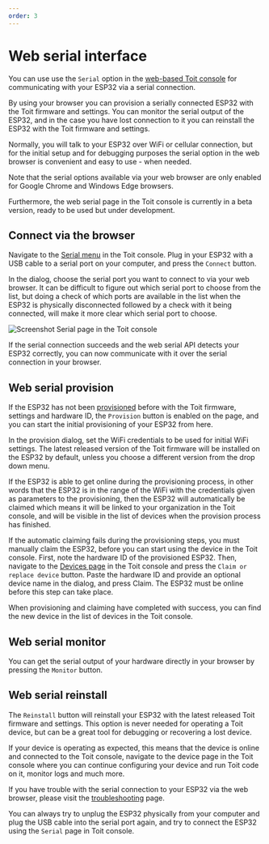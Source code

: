 ```yaml
---
order: 3
---
```



# Web serial interface

You can use use the `Serial` option in the [web-based Toit console](https://console.toit.io/serial)
for communicating with your ESP32 via a serial connection.

By using your browser you can provision a serially connected ESP32 with the Toit firmware and settings. You can
monitor the serial output of the ESP32, and in the case you have lost connection to it you can reinstall the
ESP32 with the Toit firmware and settings.

Normally, you will talk to your ESP32 over WiFi or cellular connection, but for the initial setup and for debugging purposes
the serial option in the web browser is convenient and easy to use - when needed.

<Note type="warning" title="Limitations">

Note that the serial options available via your web browser are only enabled for 
Google Chrome and Windows Edge browsers. 

Furthermore, the web serial page in the Toit console is currently in a beta version, ready to be used but under development.

</Note>

## Connect via the browser

Navigate to the [Serial menu](https://console.toit.io/serial) in the Toit console. Plug in your ESP32 with a USB cable to a serial port on your computer,
and press the `Connect` button. 

In the dialog, choose the serial port you want to connect to via your web browser. It can be difficult to figure out which serial port to 
choose from the list, but doing a check of which ports are available in the list when the ESP32 is physically disconnected followed by a 
check with it being connected, will make it more clear which serial port to choose.

<img src={Serial} alt="Screenshot Serial page in the Toit console" />

If the serial connection succeeds and the web serial API detects your ESP32 correctly, you can now communicate with 
it over the serial connection in your browser. 

## Web serial provision

If the ESP32 has not been [provisioned](../provision) before with the Toit firmware, settings and hardware ID, the `Provision` button 
is enabled on the page, and you can start the initial provisioning of your ESP32 from here.

In the provision dialog, set the WiFi credentials to be used for initial WiFi settings. The latest released version of the Toit firmware 
will be installed on the ESP32 by default, unless you choose a different version from the drop down menu.

If the ESP32 is able to get online during the provisioning process, in other words that the ESP32 is in the range of the 
WiFi with the credentials given as parameters to the provisioning, then the ESP32 will automatically be claimed which means it will be linked 
to your organization in the Toit console, and will be visible in the list of devices when the provision process has finished.

If the automatic claiming fails during the provisioning steps, you must manually claim the ESP32, before you can start using the
device in the Toit console. First, note the hardware ID of the provisioned ESP32. Then, navigate to the [Devices page](https://console.toit.io/devices) in the Toit console and
press the `Claim or replace device` button. Paste the hardware ID and provide an optional device name in the dialog, and press Claim.
The ESP32 must be online before this step can take place.

When provisioning and claiming have completed with success, you can find the new device in the list of devices in the Toit console.

## Web serial monitor

You can get the serial output of your hardware directly in your browser by pressing the `Monitor` button.

## Web serial reinstall

The `Reinstall` button will reinstall your ESP32 with the latest released Toit firmware and settings. This option is never needed for operating
a Toit device, but can be a great tool for debugging or recovering a lost device. 

If your device is operating as expected, this means that the device is online and connected to the Toit console, 
navigate to the device page in the Toit console where you can continue configuring your device and run Toit code on it, 
monitor logs and much more. 

<Note title="Trouble with web serial?">

If you have trouble with the serial connection to your ESP32 via the web browser, 
please visit the [troubleshooting](../serialport) page. 

You can always try to unplug the ESP32 physically from your computer and plug the USB cable into the serial port again, 
and try to connect the ESP32 using the `Serial` page in Toit console.

</Note>
